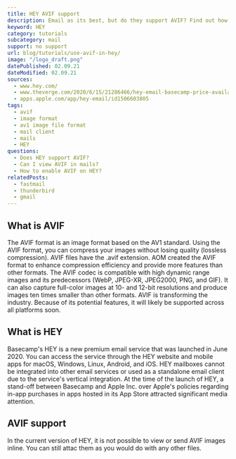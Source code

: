 ```yaml
---
title: HEY AVIF support
description: Email as its best, but do they support AVIF? Find out how you can use AVIF images in HEY.
keyword: HEY
category: tutorials
subcategory: mail
support: no support
url: blog/tutorials/use-avif-in-hey/
image: "/logo_draft.png"
datePublished: 02.09.21
dateModified: 02.09.21
sources:
  - www.hey.com/
  - www.theverge.com/2020/6/15/21286466/hey-email-basecamp-price-availability-platforms-launch
  - apps.apple.com/app/hey-email/id1506603805
tags:
  - avif
  - image format
  - av1 image file format
  - mail client
  - mails
  - HEY
questions:
  - Does HEY support AVIF?
  - Can I view AVIF in mails?
  - How to enable AVIF on HEY?
relatedPosts:
  - fastmail
  - thunderbird
  - gmail
---
```


## What is AVIF

The AVIF format is an image format based on the AV1 standard. Using the AVIF format, you can compress your images without losing quality (lossless compression). AVIF files have the .avif extension. AOM created the AVIF format to enhance compression efficiency and provide more features than other formats. The AVIF codec is compatible with high dynamic range images and its predecessors (WebP, JPEG-XR, JPEG2000, PNG, and GIF). It can also capture full-color images at 10- and 12-bit resolutions and produce images ten times smaller than other formats. AVIF is transforming the industry. Because of its potential features, it will likely be supported across all platforms soon.

## What is HEY

Basecamp's HEY is a new premium email service that was launched in June 2020. You can access the service through the HEY website and mobile apps for macOS, Windows, Linux, Android, and iOS. HEY mailboxes cannot be integrated into other email services or used as a standalone email client due to the service's vertical integration. At the time of the launch of HEY, a stand-off between Basecamp and Apple Inc. over Apple's policies regarding in-app purchases in apps hosted in its App Store attracted significant media attention.

## AVIF support

In the current version of HEY, it is not possible to view or send AVIF images inline. You can still attac them as you would do with any other files.
